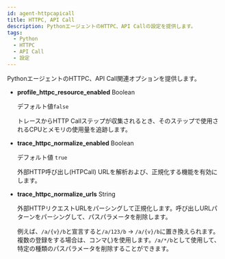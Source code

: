```yaml
---
id: agent-httpcapicall
title: HTTPC, API Call
description: PythonエージェントのHTTPC、API Callの設定を提供します。
tags:
  - Python
  - HTTPC
  - API Call
  - 設定
---
```


PythonエージェントのHTTPC、API Call関連オプションを提供します。

-   **profile_httpc_resource_enabled** <span class='type'>Boolean</span>

    デフォルト値`false`

    トレースからHTTP Callステップが収集されるとき、そのステップで使用されるCPUとメモリの使用量を追跡します。

-   **trace_httpc_normalize_enabled** <span class='type'>Boolean</span>

    デフォルト値 `true`

    外部HTTP呼び出し(HTPCall) URLを解析および、正規化する機能を有効にします。 

-   **trace_httpc_normalize_urls** <span class='type'>String</span>

    外部HTTPリクエストURLをパーシングして正規化します。呼び出しURLパターンをパーシングして、パスパラメータを削除します。 

    例えば、`/a/{v}/b`と宣言すると`/a/123/b` → `/a/{v}/b`に置き換えられます。複数の登録をする場合は、コンマ(_,_)を使用します。`/a/*/b`として使用して、特定の種類のパスパラメータを削除することができます。      
